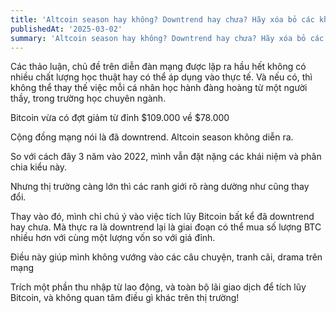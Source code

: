 ```yaml
---
title: 'Altcoin season hay không? Downtrend hay chưa? Hãy xóa bỏ các khái niệm này. Và tích lũy Bitcoin'
publishedAt: '2025-03-02'
summary: 'Altcoin season hay không? Downtrend hay chưa? Hãy xóa bỏ các khái niệm này. Và tích lũy Bitcoin'
---
```


Các thảo luận, chủ đề trên diễn đàn mạng được lập ra hầu hết không có nhiều chất lượng học thuật hay có thể áp dụng vào thực tế.
Và nếu có, thì không thể thay thế việc mỗi cá nhân học hành đàng hoàng từ một người thầy, trong trường học chuyên ngành.

Bitcoin vừa có đợt giảm từ đỉnh $109.000 về $78.000

Cộng đồng mạng nói là đã downtrend. Altcoin season không diễn ra.

So với cách đây 3 năm vào 2022, mình vẫn đặt nặng các khái niệm và phân chia kiểu này. 

Nhưng thị trường càng lớn thì các ranh giới rõ ràng dường như cũng thay đổi.

Thay vào đó, mình chỉ chú ý vào việc tích lũy Bitcoin bất kể đã downtrend hay chưa. Mà thực ra là 
downtrend lại là giai đoạn có thể mua số lượng BTC nhiều hơn với cùng một lượng vốn so với giá đỉnh.

Điều này giúp mình không vướng vào các câu chuyện, tranh cãi, drama trên mạng

Trích một phần thu nhập từ lao động, và toàn bộ lãi giao dịch để tích lũy Bitcoin, và không quan tâm điều gì khác trên thị trường!
















